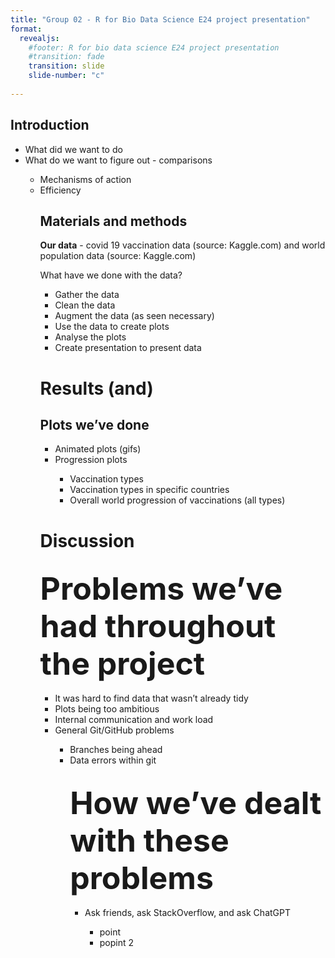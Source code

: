 ```yaml
---
title: "Group 02 - R for Bio Data Science E24 project presentation"
format: 
  revealjs: 
    #footer: R for bio data science E24 project presentation
    #transition: fade
    transition: slide
    slide-number: "c"
    
---
```


## Introduction
<ul>
  <li class="fragment">What did we want to do</li>
  <li class="fragment">What do we want to figure out - comparisons</li>
   <ul>
      <li class="fragment">Mechanisms of action</li>
      <li class="fragment">Efficiency</li>
   <ul>
</ul>


## Materials and methods

**Our data** - covid 19 vaccination data (source: Kaggle.com) and world population data (source: Kaggle.com)

What have we done with the data? 

<ul>
  <li class="fragment zoom-in">Gather the data</li>
  <li class="fragment zoom-in">Clean the data</li>
  <li class="fragment zoom-in">Augment the data (as seen necessary)</li>
  <li class="fragment zoom-in">Use the data to create plots</li>
  <li class="fragment zoom-in">Analyse the plots</li>
  <li class="fragment zoom-in">Create presentation to present data</li>
</ul>



# Results (and)

##
<section>
  <h2>Plots we've done</h2>
  <ul>
    <li class="fragment">Animated plots (gifs) </li>
    <li class="fragment">Progression plots</li>
      <ul>
        <li class="fragment">Vaccination types</li>
        <li class="fragment">Vaccination types in specific countries</li>
        <li class="fragment">Overall world progression of vaccinations (all types)</li>
        <img data-src="../result/vaccine_progression.png" class="fragment" style="position: absolute; top: 50px; left: 50px;" />
      </ul>
  </ul>
</section>



# Discussion
## <span style="font-size: 50px;">Problems we've had throughout the project </span>

<ul>
  <li class="fragment zoom-in">It was hard to find data that wasn't already tidy</li>
  <li class="fragment zoom-in">Plots being too ambitious</li>
  <li class="fragment zoom-in">Internal communication and work load</li>
  <li class="fragment zoom-in">General Git/GitHub problems</li>
   <ul>
      <li class="fragment zoom-in">Branches being ahead</li>
      <li class="fragment zoom-in">Data errors within git</li>
   <ul>
</ul>


## <span style="font-size: 50px;">How we've dealt with these problems </span>

<ul>
  <li class="fragment zoom-in">Ask friends, ask StackOverflow, and ask ChatGPT</li>

   <ul>
      <li class="fragment zoom-in"> point </li>
      <li class="fragment zoom-in">popint 2</li>
   <ul>
</ul>

